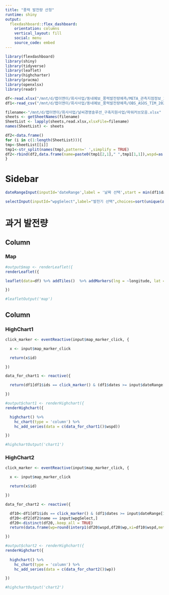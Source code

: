 ```yaml
---
title: "풍력 발전량 산정"
runtime: shiny
output: 
  flexdashboard::flex_dashboard:
    orientation: columns
    vertical_layout: fill
    social: menu
    source_code: embed
---
```


```r
library(flexdashboard)
library(shiny)
library(tidyverse)
library(leaflet)
library(highcharter)
library(pracma)
library(openxlsx)
library(readr)
```

```r
df<-read.xlsx("/mnt/d/랩이앤이/회사사업/동네예보_풍력발전량예측/META_관측지점정보_20220519132705.xlsx",sheet=1,detectDates=TRUE) %>% rename(name=지점명,longitude=경도,latitude=위도,ids=지점) %>% as.data.frame  
df1<-read_csv("/mnt/d/랩이앤이/회사사업/동네예보_풍력발전량예측/OBS_ASOS_TIM_20220519112933.csv",locale=locale('ko',encoding='euc-kr')) %>% set_names(c("ids","name","datetime","temp","wspd","wdir","humd","mslp")) %>% mutate(dates=as.Date(datetime,format="%Y-%m-%d")) %>% as.data.frame

filename<-"/mnt/d/랩이앤이/회사사업/날씨경영솔루션_구축지원사업/파워커브모음.xlsx"
sheets <- getSheetNames(filename)
SheetList <- lapply(sheets,read.xlsx,xlsxFile=filename)
names(SheetList) <- sheets

df2<-data.frame()
for (i in c(1:length(SheetList))){
tmp<-SheetList[[i]]
tmp1<-str_split(names(tmp),pattern=' ',simplify = TRUE)
df2<-rbind(df2,data.frame(name=paste0(tmp1[2,1]," ",tmp1[1,1]),wspd=as.numeric(tmp[,1]),wp=as.numeric(tmp[,2])) %>% mutate(wspd=ifelse(is.na(wspd),0,wspd),wp=ifelse(is.na(wp),0,wp)))
}
```

Sidebar {.sidebar}
======================================================

```r
dateRangeInput(inputId='dateRange',label = '날짜 선택',start = min(df1$dates), end = max(df1$dates))

selectInput(inputId="wpgSelect",label="발전기 선택",choices=sort(unique(as.character(df2$name))))
```

과거 발전량
========================================================

Column 
-------------------------------------

### Map
```r
#output$map <- renderLeaflet({
renderLeaflet({

leaflet(data=df) %>% addTiles()  %>% addMarkers(lng = ~longitude, lat = ~latitude, layerId = ~ids)

})

#leafletOutput('map')
```

Column
-------------------------------------

### HighChart1
```r
click_marker <- eventReactive(input$map_marker_click, {

  x <- input$map_marker_click

  return(x$id)

})

data_for_chart1 <- reactive({

  return(df1[df1$ids == click_marker() & (df1$dates >= input$dateRange[1] & df1$dates <= input$dateRange[2]),])

})

#output$chart1 <- renderHighchart({
renderHighchart({

  highchart() %>%
    hc_chart(type = 'column') %>%
    hc_add_series(data = c(data_for_chart1()$wspd))

})

#highchartOutput('chart1')
```

### HighChart2
```r
click_marker <- eventReactive(input$map_marker_click, {

  x <- input$map_marker_click

  return(x$id)

})

data_for_chart2 <- reactive({

  df10<-df1[df1$ids == click_marker() & (df1$dates >= input$dateRange[1] & df1$dates <= input$dateRange[2]),]
  df20<-df2[df2$name == input$wpgSelect,]
  df20<-distinct(df20,.keep_all = TRUE)
  return(data.frame(wp=round(interp1(df20$wspd,df20$wp,xi=df10$wspd,method="linear"),1)))

})

#output$chart2 <- renderHighchart({
renderHighchart({
  
  highchart() %>%
    hc_chart(type = 'column') %>%
    hc_add_series(data = c(data_for_chart2()$wp))

})

#highchartOutput('chart2')
```
